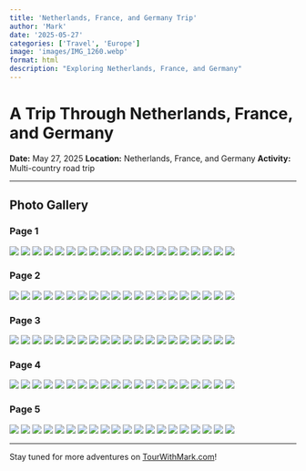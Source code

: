 ```yaml
---
title: 'Netherlands, France, and Germany Trip'
author: 'Mark'
date: '2025-05-27'
categories: ['Travel', 'Europe']
image: 'images/IMG_1260.webp'
format: html
description: "Exploring Netherlands, France, and Germany"
---
```


# A Trip Through Netherlands, France, and Germany

**Date:** May 27, 2025
**Location:** Netherlands, France, and Germany
**Activity:** Multi-country road trip

---

## Photo Gallery

::: {.panel-tabset}

### Page 1

![](images/IMG_6483.webp)
![](images/IMG_6481.webp)
![](images/IMG_6463.webp)
![](images/IMG_6462.webp)
![](images/IMG_6285.webp)
![](images/IMG_6284.webp)
![](images/IMG_6230.webp)
![](images/IMG_6197.webp)
![](images/IMG_6185.webp)
![](images/IMG_6178.webp)
![](images/IMG_6177.webp)
![](images/IMG_6176.webp)
![](images/IMG_6155.webp)
![](images/IMG_6068.webp)
![](images/IMG_6055.webp)
![](images/IMG_6051.webp)
![](images/IMG_6027.webp)
![](images/IMG_5936.webp)
![](images/IMG_5798.webp)
![](images/IMG_3286.webp)

### Page 2

![](images/IMG_3247.webp)
![](images/IMG_3239.webp)
![](images/IMG_3232.webp)
![](images/IMG_3191.webp)
![](images/IMG_1551.webp)
![](images/IMG_1550.webp)
![](images/IMG_1546.webp)
![](images/IMG_1536.webp)
![](images/IMG_1478.webp)
![](images/IMG_1477.webp)
![](images/IMG_1476.webp)
![](images/IMG_1464.webp)
![](images/IMG_1463.webp)
![](images/IMG_1453.webp)
![](images/IMG_1449.webp)
![](images/IMG_1447.webp)
![](images/IMG_1443.webp)
![](images/IMG_1441.webp)
![](images/IMG_1440.webp)
![](images/IMG_1437.webp)

### Page 3

![](images/IMG_1433.webp)
![](images/IMG_1432.webp)
![](images/IMG_1431.webp)
![](images/IMG_1427.webp)
![](images/IMG_1426.webp)
![](images/IMG_1425.webp)
![](images/IMG_1424.webp)
![](images/IMG_1423.webp)
![](images/IMG_1422.webp)
![](images/IMG_1421.webp)
![](images/IMG_1411.webp)
![](images/IMG_1402.webp)
![](images/IMG_1400.webp)
![](images/IMG_1395.webp)
![](images/IMG_1392.webp)
![](images/IMG_1390.webp)
![](images/IMG_1388.webp)
![](images/IMG_1382.webp)
![](images/IMG_1364.webp)
![](images/IMG_1363.webp)

### Page 4

![](images/IMG_1362.webp)
![](images/IMG_1361.webp)
![](images/IMG_1360.webp)
![](images/IMG_1359.webp)
![](images/IMG_1358.webp)
![](images/IMG_1356.webp)
![](images/IMG_1354.webp)
![](images/IMG_1353.webp)
![](images/IMG_1352.webp)
![](images/IMG_1344.webp)
![](images/IMG_1341.webp)
![](images/IMG_1340.webp)
![](images/IMG_1339.webp)
![](images/IMG_1338.webp)
![](images/IMG_1336.webp)
![](images/IMG_1335.webp)
![](images/IMG_1334.webp)
![](images/IMG_1333.webp)
![](images/IMG_1331.webp)
![](images/IMG_1330.webp)

### Page 5

![](images/IMG_1329.webp)
![](images/IMG_1328.webp)
![](images/IMG_1325.webp)
![](images/IMG_1320.webp)
![](images/IMG_1318.webp)
![](images/IMG_1315.webp)
![](images/IMG_1311.webp)
![](images/IMG_1309.webp)
![](images/IMG_1306.webp)
![](images/IMG_1299.webp)
![](images/IMG_1294.webp)
![](images/IMG_1293.webp)
![](images/IMG_1280.webp)
![](images/IMG_1274.webp)
![](images/IMG_1273.webp)
![](images/IMG_1269.webp)
![](images/IMG_1268.webp)
![](images/IMG_1262.webp)
![](images/IMG_1261.webp)
![](images/IMG_1260.webp)

:::

---

Stay tuned for more adventures on [TourWithMark.com](https://TourWithMark.com)! 